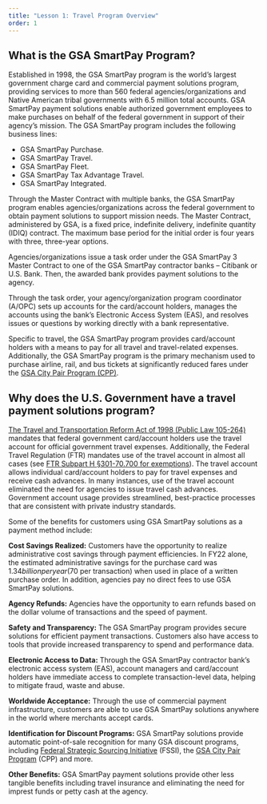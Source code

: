 ```yaml
---
title: "Lesson 1: Travel Program Overview"
order: 1
---
```


## What is the GSA SmartPay Program?

Established in 1998, the GSA SmartPay program is the world’s largest government charge card and commercial payment solutions program, providing services to more than 560 federal agencies/organizations and Native American tribal governments with 6.5 million total accounts. GSA SmartPay payment solutions enable authorized government employees to make purchases on behalf of the federal government in support of their agency’s mission. The GSA SmartPay program includes the following business lines:
- GSA SmartPay Purchase.
- GSA SmartPay Travel.
- GSA SmartPay Fleet.
- GSA SmartPay Tax Advantage Travel.
- GSA SmartPay Integrated. 

Through the Master Contract with multiple banks, the GSA SmartPay program enables agencies/organizations across the federal government to obtain payment solutions to support mission needs. The Master Contract, administered by GSA, is a fixed price, indefinite delivery, indefinite quantity (IDIQ) contract. The maximum base period for the initial order is four years with three, three-year options.

Agencies/organizations issue a task order under the GSA SmartPay 3 Master Contract to one of the GSA SmartPay contractor banks – Citibank or U.S. Bank. Then, the awarded bank provides payment solutions to the agency.

Through the task order, your agency/organization program coordinator (A/OPC) sets up accounts for the card/account holders, manages the accounts using the bank’s Electronic Access System (EAS), and resolves issues or questions by working directly with a bank representative.

Specific to travel, the GSA SmartPay program provides card/account holders with a means to pay for all travel and travel-related expenses. Additionally, the GSA SmartPay program is the primary mechanism used to purchase airline, rail, and bus tickets at significantly reduced fares under the [GSA City Pair Program (CPP)](https://www.gsa.gov/travel/plan-book/transportation-airfare-rates-pov-rates-etc/city-pair-program-cpp). 

## Why does the U.S. Government have a travel payment solutions program?

[The Travel and Transportation Reform Act of 1998 (Public Law 105-264)](https://www.congress.gov/105/plaws/publ264/PLAW-105publ264.pdf) mandates that federal government card/account holders use the travel account for official government travel expenses. Additionally, the Federal Travel Regulation (FTR) mandates use of the travel account in almost all cases (see [FTR Subpart H §301-70.700 for exemptions](https://www.ecfr.gov/current/title-41/subtitle-F/chapter-301/subchapter-D/part-301-70/subpart-H/section-301-70.700)). The travel account allows individual card/account holders to pay for travel expenses and receive cash advances. In many instances, use of the travel account eliminated the need for agencies to issue travel cash advances. Government account usage provides streamlined, best-practice processes that are consistent with private industry standards.

Some of the benefits for customers using GSA SmartPay solutions as a payment method include:

**Cost Savings Realized:** Customers have the opportunity to realize administrative cost savings through payment efficiencies. In FY22 alone, the estimated administrative savings for the purchase card was $1.34 billion per year ($70 per transaction) when used in place of a written purchase order. In addition, agencies pay no direct fees to use GSA SmartPay solutions.

**Agency Refunds:** Agencies have the opportunity to earn refunds based on the dollar volume of transactions and the speed of payment.

**Safety and Transparency:** The GSA SmartPay program provides secure solutions for efficient payment transactions. Customers also have access to tools that provide increased transparency to spend and performance data.

**Electronic Access to Data:** Through the GSA SmartPay contractor bank’s electronic access system (EAS), account managers and card/account holders have immediate access to complete transaction-level data, helping to mitigate fraud, waste and abuse.

**Worldwide Acceptance:** Through the use of commercial payment infrastructure, customers are able to use GSA SmartPay solutions anywhere in the world where merchants accept cards.

**Identification for Discount Programs:** GSA SmartPay solutions provide automatic point-of-sale recognition for many GSA discount programs, including [Federal Strategic Sourcing Initiative](https://www.gsa.gov/buy-through-us/purchasing-programs/federal-strategic-sourcing-initiative-fssi) (FSSI), the [GSA City Pair Program](https://www.gsa.gov/travel/plan-book/transportation-airfare-rates-pov-rates-etc/city-pair-program-cpp) (CPP) and more. 

**Other Benefits:** GSA SmartPay payment solutions provide other less tangible benefits including travel insurance and eliminating the need for imprest funds or petty cash at the agency.
